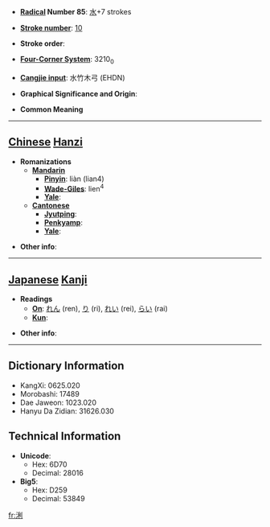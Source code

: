 * '''[[Wiktionary:Chinese radical index| Radical]] Number 85''': [[Wiktionary:Chinese radical index 水|水]]+7 strokes

* '''[[Wiktionary:Chinese total strokes index|Stroke number]]''': [[Wiktionary:Chinese total strokes index 10|10]]

* '''Stroke order''': 

* '''[[Wiktionary:Chinese four corner index|Four-Corner System]]''': 3210<sub>0</sub>

* '''[[Wiktionary:Chinese Cangjie index|Cangjie input]]''': 水竹木弓 (EHDN)

* '''Graphical Significance and Origin''': 

* '''Common Meaning'''

----

== [[Chinese]] [[Hanzi]] ==

* '''Romanizations'''
** '''[[Mandarin]]'''
*** '''[[Pinyin]]''': liàn (lian4)
*** '''[[Wade-Giles]]''': lien<sup>4</sup>
*** '''[[Yale]]''': 
** '''[[Cantonese]]'''
*** '''[[Jyutping]]''':
*** '''[[Penkyamp]]''': 
*** '''[[Yale]]''': 

* '''Other info''': 

----

== [[Japanese]] [[Kanji]] ==

* '''Readings'''
** '''[[On]]''': [[れん]] (ren), [[り]] (ri), [[れい]] (rei), [[らい]] (rai)
** '''[[Kun]]''': 

* '''Other info''':  

----

== Dictionary Information ==

* KangXi: 0625.020
* Morobashi: 17489
* Dae Jaweon: 1023.020
* Hanyu Da Zidian: 31626.030

== Technical Information ==

* '''Unicode''':
** Hex: 6D70
** Decimal: 28016
* '''Big5''':
** Hex: D259
** Decimal: 53849

[[fr:浰]]